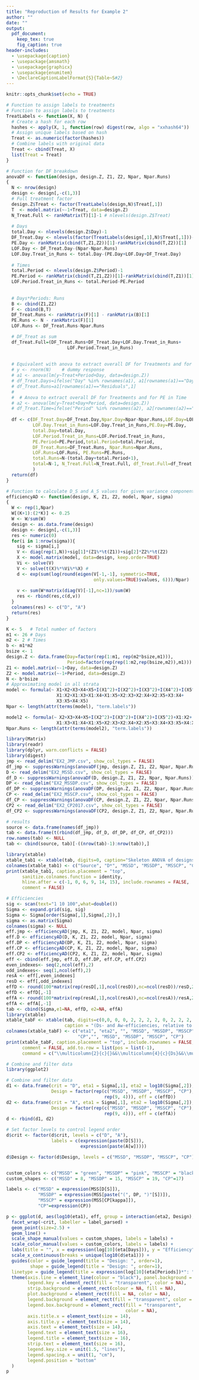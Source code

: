 ---
title: "Reproduction of Results for Example 2"
author: ""
date: ""
output:
  pdf_document:
    keep_tex: true
    fig_caption: true
header-includes:
  - \usepackage{caption}
  - \usepackage{amsmath}
  - \usepackage{graphicx}
  - \usepackage{enumitem}
  - \DeclareCaptionLabelFormat{S}{Table~S#2}
---

```{r setup, include=FALSE, echo=FALSE}
knitr::opts_chunk$set(echo = TRUE)
```

```{r, include=F}
# Function to assign labels to treatments
# Function to assign labels to treatments
TreatLabels <- function(X, N) {
  # Create a hash for each row
  hashes <- apply(X, 1, function(row) digest(row, algo = "xxhash64"))
  # Assign unique labels based on hash
  Treat <- as.numeric(factor(hashes))
  # Combine labels with original data
  Treat <- cbind(Treat, X)
  list(Treat = Treat)
}

# Function for DF breakdown
anovaDF <- function(design, design.Z, Z1, Z2, Npar, Npar.Runs)
{
  N <- nrow(design)
  design <- design[,-c(1,3)]
  # Full treatment factor
  design.Z$Treat <- factor(TreatLabels(design,N)$Treat[,1])
  T  <- model.matrix(~-1+Treat, data=design.Z)
  N_Treat.Full <- rankMatrix(T)[1]-1 # nlevels(design.Z$Treat)
  
  # Days
  total.Day <- nlevels(design.Z$Day)-1
  DF_Treat.Day <- nlevels(factor(TreatLabels(design[,1],N)$Treat[,1]))-1
  PE.Day <- rankMatrix(cbind(T,Z1,Z2))[1]-rankMatrix(cbind(T,Z2))[1]
  LOF.Day <- DF_Treat.Day-(Npar-Npar.Runs)
  LOF.Day.Treat_in_Runs <- total.Day-(PE.Day+LOF.Day+DF_Treat.Day)
  
  # Times
  total.Period <- nlevels(design.Z$Period)-1
  PE.Period <- rankMatrix(cbind(T,Z1,Z2))[1]-rankMatrix(cbind(T,Z1))[1]
  LOF.Period.Treat_in_Runs <- total.Period-PE.Period
  
 
  # Days*Periods: Runs
  B <- cbind(Z1,Z2)
  F <- cbind(B,T)
  DF_Treat.Runs <- rankMatrix(F)[1] - rankMatrix(B)[1]
  PE.Runs <- N - rankMatrix(F)[1]
  LOF.Runs <- DF_Treat.Runs-Npar.Runs

  # DF_Treat as sum
  df_Treat.Full=(DF_Treat.Runs+DF_Treat.Day+LOF.Day.Treat_in_Runs+
                       LOF.Period.Treat_in_Runs)
  
  
  # Equivalent with anova to extract overall DF for Treatments and for PE in Day
  # y <- rnorm(N)    # dummy response
  # a1 <- anova(lm(y~Treat+Period+Day, data=design.Z)) 
  # df_Treat.Days=ifelse("Day" %in% rownames(a1), a1[rownames(a1)=="Day",1], 0)
  # df_Treat.Runs=a1[rownames(a1)=="Residuals",1]
  # 
  #  # Anova to extract overall DF for Treatments and for PE in Time
  # a2 <- anova(lm(y~Treat+Day+Period, data=design.Z))
  # df_Treat.Time=ifelse("Period" %in% rownames(a2), a2[rownames(a2)=="Period",1], 0)
  
  df <- c(DF_Treat.Day=DF_Treat.Day,Npar.Day=Npar-Npar.Runs,LOF.Day=LOF.Day,
          LOF.Day.Treat_in_Runs=LOF.Day.Treat_in_Runs,PE.Day=PE.Day, 
          total.Day=total.Day,
          LOF.Period.Treat_in_Runs=LOF.Period.Treat_in_Runs,
          PE.Period=PE.Period,total.Period=total.Period,
          DF_Treat.Runs=DF_Treat.Runs, Npar.Runs=Npar.Runs,
          LOF.Runs=LOF.Runs, PE.Runs=PE.Runs,
          total.Runs=N-(total.Day+total.Period+1),
          total=N-1, N_Treat.Full=N_Treat.Full, df_Treat.Full=df_Treat.Full
          )
  return(df)
}

# Function to calculate D_S and A_S values for given variance component ratios
efficiencyAD <- function(design, K, Z1, Z2, model, Npar, sigma)
{
  W <- rep(1,Npar)
  W[(K+1):(2*K)] <- 0.25
  W <- W/sum(W)
  design <- as.data.frame(design)
  design <- design[,-c(1,3)]
  res <- numeric(0)
  for(i in 1:nrow(sigma)){
    sig <- sigma[i,]
    V <- diag(rep(1,N))+sig[1]*(Z1%*%t(Z1))+sig[2]*Z2%*%t(Z2)
    X <- model.matrix(model, data=design, keep.order=TRUE)
    Vi <- solve(V)
    V <- solve(t(X)%*%Vi%*%X) # 
    d <- exp(sum(log(round(eigen(V[-1,-1], symmetric=TRUE, 
                                 only.values=TRUE)$values, 6)))/Npar)
    
    v <- sum(W*matrix(diag(V)[-1],nc=1))/sum(W)
    res <- rbind(res,c(d,v))
  }
  colnames(res) <- c("D", "A")
  return(res)
}
```

```{r echo=FALSE}
K <- 5   # Total number of factors
m1 <- 26 # Days
m2 <- 2 # Times
b <- m1*m2
bsize <- 1
design.Z <- data.frame(Day=factor(rep(1:m1, rep(m2*bsize,m1))), 
                       Period=factor(rep(rep(1:m2,rep(bsize,m2)),m1)))
Z1 <- model.matrix(~-1+Day, data=design.Z)
Z2 <- model.matrix(~-1+Period, data=design.Z) 
N <- b*bsize
# Approximating model in all strata
model <- formula(~ X1+X2+X3+X4+X5+I(X1^2)+I(X2^2)+I(X3^2)+I(X4^2)+I(X5^2)+
                   X1:X2+X1:X3+X1:X4+X1:X5+X2:X3+X2:X4+X2:X5+X3:X4+
                   X3:X5+X4:X5)
Npar <- length(attr(terms(model), "term.labels")) 

model2 <- formula(~ X2+X3+X4+X5+I(X2^2)+I(X3^2)+I(X4^2)+I(X5^2)+X1:X2+
                   X1:X3+X1:X4+X1:X5+X2:X3+X2:X4+X2:X5+X3:X4+X3:X5+X4:X5)
Npar.Runs <- length(attr(terms(model2), "term.labels")) 
```


```{r echo=FALSE}
library(Matrix)
library(readr)
library(dplyr, warn.conflicts = FALSE)
library(digest)
jmp <- read_delim("EX2_JMP.csv", show_col_types = FALSE)
df_jmp <- suppressWarnings(anovaDF(jmp, design.Z, Z1, Z2, Npar, Npar.Runs))
D <- read_delim("EX2_MSSD.csv", show_col_types = FALSE)
df_D <- suppressWarnings(anovaDF(D, design.Z, Z1, Z2, Npar, Npar.Runs))
DP <- read_delim("EX2_MSSDP.csv", show_col_types = FALSE)
df_DP <- suppressWarnings(anovaDF(DP, design.Z, Z1, Z2, Npar, Npar.Runs))
CP <- read_delim("EX2_MSSCP.csv", show_col_types = FALSE)
df_CP <- suppressWarnings(anovaDF(CP, design.Z, Z1, Z2, Npar, Npar.Runs))
CP2 <- read_delim("EX2_CP2017.csv", show_col_types = FALSE)
df_CP2 <- suppressWarnings(anovaDF(CP2, design.Z, Z1, Z2, Npar, Npar.Runs))
```
\setcounter{table}{1}
```{r, results='asis', echo=FALSE}
# results
source <- data.frame(names(df_jmp))
tab <- data.frame(t(rbind(df_jmp, df_D, df_DP, df_CP, df_CP2)))
row.names(tab) <- NULL
tab <- cbind(source, tab)[-((nrow(tab)-1):nrow(tab)),]

library(xtable)
xtable_tab1 <- xtable(tab, digits=0, caption="Skeleton ANOVA of designs for Example 2")
colnames(xtable_tab1) <- c("Source", "D*", "MSSD", "MSSDP", "MSSCP", "CP")
print(xtable_tab1, caption.placement = "top", 
      sanitize.colnames.function = identity,
      hline.after = c(-1, 0, 6, 9, 14, 15), include.rownames = FALSE, 
      comment = FALSE)
```
\setcounter{table}{3}
\captionsetup[table]{labelformat=S}
```{r, results='asis', echo=FALSE}
# Efficiencies 
sig <- scan(text="1 10 100",what=double())
Sigma <- expand.grid(sig, sig)
Sigma <- Sigma[order(Sigma[,1],Sigma[,2]),]
sigma <- as.matrix(Sigma)
colnames(sigma) <- NULL
eff.jmp <- efficiencyAD(jmp, K, Z1, Z2, model, Npar, sigma)
eff.D <- efficiencyAD(D, K, Z1, Z2, model, Npar, sigma)
eff.DP <- efficiencyAD(DP, K, Z1, Z2, model, Npar, sigma)
eff.CP <- efficiencyAD(CP, K, Z1, Z2, model, Npar, sigma)
eff.CP2 <- efficiencyAD(CP2, K, Z1, Z2, model, Npar, sigma)
eff <- cbind(eff.jmp, eff.D, eff.DP, eff.CP, eff.CP2)
even_indexes<- seq(2,ncol(eff),2)
odd_indexes<- seq(1,ncol(eff),2)
resA <- eff[,even_indexes]
resD <- eff[,odd_indexes]
effD <- round(100*matrix(rep(resD[,1],ncol(resD)),nc=ncol(resD))/resD,2)
effD <- effD[,-1]
effA <- round(100*matrix(rep(resA[,1],ncol(resA)),nc=ncol(resA))/resA,2)
effA <- effA[,-1]
tab <- cbind(Sigma,e1=NA, effD, e2=NA, effA)
library(xtable)
xtable_tabF <- xtable(tab, digits=c(0,0, 0, 0, 2, 2, 2, 2, 0, 2, 2, 2, 2),
                      caption = "(Ds- and Aw-efficiencies, relative to the best fixed-effects D design obtained, given vc ratios, for designs for Example 2.")
colnames(xtable_tabF) <- c("eta1", "eta2", "", "MSSD", "MSSDP", "MSSCP", 
                           "CP","", "MSSD", "MSSDP", "MSSCP", "CP")
print(xtable_tabF, caption.placement = "top", include.rownames = FALSE, 
      comment = FALSE, add.to.row = list(pos = list(-1), 
      command = c("\\multicolumn{2}{c}{}&&\\multicolumn{4}{c}{Ds}&&\\multicolumn{4}{c}{Aw} \\\\  \n")))
```
\setcounter{figure}{4}
```{r, echo=FALSE, fig.cap="Ds and Aw efficiencies, relative to the D* design, as function of variance component ratios for designs for Example 2."}
# Combine and filter data
library(ggplot2)

# Combine and filter data
d1 <- data.frame(crit = "D", eta1 = Sigma[,1], eta2 = log10(Sigma[,2]),
                 Design = factor(rep(c("MSSD", "MSSDP", "MSSCP", "CP"),
                                     rep(9, 4))), eff = c(effD))
d2 <- data.frame(crit = "A", eta1 = Sigma[,1], eta2 = log10(Sigma[,2]),
                 Design = factor(rep(c("MSSD", "MSSDP", "MSSCP", "CP"),
                                     rep(9, 4))), eff = c(effA))
d <- rbind(d1, d2)

# Set factor levels to control legend order
d$crit <- factor(d$crit, levels = c("D", "A"),
                 labels = c(expression(paste(D[S])),
                            expression(paste(A[w]))))

d$Design <- factor(d$Design, levels = c("MSSD", "MSSDP", "MSSCP", "CP"))


custom_colors <- c("MSSD" = "green", "MSSDP" = "pink", "MSSCP" = "black", "CP"="#1F75FB")
custom_shapes <- c("MSSD" = 8, "MSSDP" = 15, "MSSCP" = 19, "CP"=17)

labels <- c("MSSD" = expression(MSS[D[S]]),
            "MSSDP" = expression(MSS[paste("(", DP, ")"[S])]),
            "MSSCP" = expression(MSS[CP[kappa]]),
            "CP"=expression(CP))

p <- ggplot(d, aes(log10(eta1), eff, group = interaction(eta2, Design), color = Design, shape=Design, linetype = factor(eta2))) + 
  facet_wrap(~crit, labeller = label_parsed) + 
  geom_point(size=2.5) +
  geom_line() + 
  scale_shape_manual(values = custom_shapes, labels = labels) +
  scale_color_manual(values = custom_colors, labels = labels) +
  labs(title = "", x = expression(log[10](eta[Days])), y = "Efficiency") + 
  scale_x_continuous(breaks = unique(log10(d$eta1))) + 
  guides(color = guide_legend(title = "Design: ", order=1), 
         shape = guide_legend(title = "Design: ", order=1),
  linetype = guide_legend(title = expression(log[10](eta[Periods])*": ")), order=2) + 
  theme(axis.line = element_line(colour = "black"), panel.background = element_blank(), 
        legend.key = element_rect(fill = "transparent", color = NA),
        strip.background = element_rect(colour = NA, fill = NA),
        plot.background = element_rect(fill = NA, color = NA),
        legend.background = element_rect(fill = "transparent", color = NA),
        legend.box.background = element_rect(fill = "transparent", 
                                             color = NA),
        axis.title.x = element_text(size = 14),
        axis.title.y = element_text(size = 14),
        axis.text = element_text(size = 14),
        legend.text = element_text(size = 16),
        legend.title = element_text(size = 16),
        strip.text = element_text(size = 16),
        legend.key.size = unit(1.5, "lines"),
        legend.spacing.x = unit(1, "cm"),
        legend.position = "bottom"
  )
p
```




